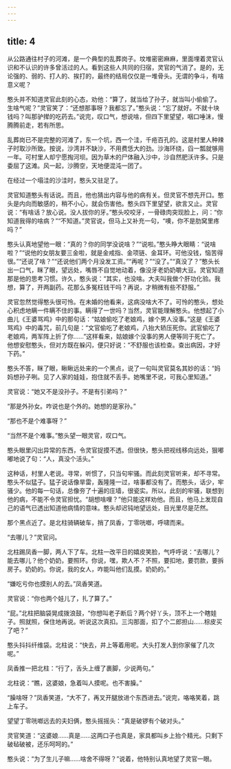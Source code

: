 ```yaml
---
---
---
```

title: 4
---



从公路通往村子的河滩，是一个典型的乱葬岗子。坟堆密密麻麻，里面埋着灵官认识和不认识的许多曾活过的人。看到这些人共同的归宿，灵官的气消了。是的，无论强的、弱的、打人的、挨打的，最终的结局仅仅是一堆骨头。无谓的争斗，有啥意义呢？

憨头并不知道灵官此刻的心态，劝他：“算了，就当给了孙子，就当叫小偷偷了。生啥气呢？”灵官笑了：“还想那事呀？我都忘了。”憨头说：“忘了就好。不就十块钱吗？叫那驴撵的吃药去。”说完，叹口气，想说啥，但四下里望望，咽口唾沫，慢腾腾前走，若有所思。

乱葬岗已不是完整的河滩了，东一个坑，西一个洼，千疮百孔的。这是村里人种辣子时取沙所致。按说，沙湾并不缺沙，不用费恁大的劲。沙海环绕，舀一瓢就够用一年。可村里人却宁愿掏河坝。因为草木的尸体融入沙中，沙自然肥沃许多。只是委屈了这滩。风一起，沙腾空，天地便混沌一团了。

在经过一个塌洼的沙洼时，憨头又驻足了。

灵官知道憨头有话说。而且，他也猜出内容与他的病有关。但灵官不想先开口。憨头是内向而敏感的，稍不小心，就会伤害他。憨头四下里望望，欲言又止。灵官说：“有啥话？放心说。没人拔你的牙。”憨头咬咬牙，一骨碌肉突现脸上，问：“你知道我得的啥病？”“不知道。”灵官说，但马上又补充一句，“噢，你不是肋窝里疼吗？”

憨头认真地望他一眼：“真的？你的同学没说啥？”“说啦。”憨头睁大眼睛：“说啥啦？”“说他的女朋友要三金啦，就是金戒指、金项链、金耳环。可他没钱，恼苦得很。”“还说了啥？”“还说他们两个月没发工资。”“再呢？”“没了。”“真没了？”憨头长出一口气，眯了眼，望远处，嘴唇不自觉地动着，像没牙老奶奶嚼大豆。灵官知道那是他的思考习惯。许久，憨头说：“其实，也没啥。大夫叫我做个肝功化验。我想，算了，开两副药。花那么多冤枉钱干吗？再说，才稍微有些不舒服。”

灵官忽然觉得憨头很可怜。在未婚的他看来，这病没啥大不了。可怜的憨头，想处心积虑地瞒一件瞒不住的事。瞒得了一世吗？当然，灵官能理解憨头。他想起了小曲儿《王婆骂鸡》中的那句话：“姑娘偷吃了老娘鸡，嫁个男人没事。”这是《王婆骂鸡》中的毒咒，前几句是：“文官偷吃了老娘鸡，八抬大轿压死你。武官偷吃了老娘鸡，两军阵上折了你……”这样看来，姑娘嫁个没事的男人便等同于死亡了。他想安慰憨头，但对方既在躲闪，便只好说：“不舒服也该检查。查出病因，才好下药。”

憨头不答，眯了眼，瞅瞅远处来的一个黑点，说了一句叫灵官莫名其妙的话：“妈妈想孙子咧。见了人家的娃娃，抱住就不丢手。她嘴里不说，可我心里知道。”

灵官说：“她又不是没孙子。不是有引弟吗？”

“那是外孙女。咋说也是个外的。她想的是家孙。”

“那也不是个难事呀？”

“当然不是个难事。”憨头望一眼灵官，叹口气。

憨头眼里闪出异常的东西，令灵官捉摸不透。但很快，憨头把视线移向远处，狠嘟嘟地说了句：“人，真没个活头。”

这种话，村里人老说。寻常，听惯了，只当句牢骚。而此刻灵官听来，却不寻常。憨头不似猛子。猛子说话像旱雷，轰隆隆一过，啥事都没有了。而憨头，话少，牢骚少。他的每一句话，总像夯了十遍的庄墙，很瓷实。所以，此刻的牢骚，联想到他的病，不能不令灵官担忧。“胡想啥哩？”他只能这样劝他。而且，他马上发现自己的语气已透出知道他病情的意味。憨头却迟钝地望远处，目光里尽是茫然。

那个黑点近了。是北柱骑辆破车，捎了凤香，丁零咣啷，呼啸而来。

“去哪儿？”灵官问。

北柱踢凤香一脚，两人下了车。北柱一改平日的嬉皮笑脸，气呼呼说：“去哪儿？能去哪儿？他个奶奶，要照环。你说，嘿，欺人不？不照，要扣地，要罚款，要拆房子。奶奶的。你说，我的女人，咋能叫他们乱摸。奶奶的。”

“嫌吃亏你也摸别人的去。”凤香笑道。

灵官说：“你也两个娃儿了，扎了算了。”

“屁。”北柱把脑袋晃成拨浪鼓，“你想叫老子断后？两个好丫头，顶不上一个瞎娃子。照就照，保住地再说。听说这次真扣。三沟那面，扣了个二郎担山……棕皮买了吧？”

憨头抖抖纤维袋。北柱说：“快去，井上等着用呢。大头打发人到你家催了几次呢。”

凤香推一把北柱：“行了，舌头上缠了裹脚，少说两句。”

北柱说：“瞧，这婆娘，急着叫人摸呢。也不害臊。”

“臊啥呀？”凤香笑道，“大不了，再叉开腿放进个东西进去。”说完，咯咯笑着，跳上车子。

望望丁零咣啷远去的夫妇俩，憨头摇摇头：“真是破锣有个破对头。”

灵官笑道：“这婆娘……真是……这两口子也真是，家具都叫乡上抬个精光。只剩下破毡破被，还乐呵呵的。”

憨头说：“为了生儿子嘛……啥舍不得呀？”说着，他特别认真地望了灵官一眼。